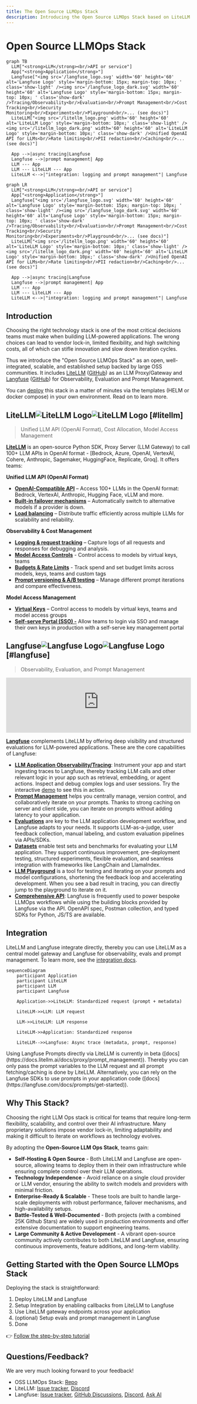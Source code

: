 ```yaml
---
title: The Open Source LLMOps Stack
description: Introducing the Open Source LLMOps Stack based on LiteLLM and Langfuse which is well-integrated and can be easily self-hosted.
---
```


# Open Source LLMOps Stack

<div className="mt-10" />

<div className="block sm:hidden max-w-96 mx-auto">

```mermaid
graph TB
  LLM["<strong>LLM</strong><br/>API or service"]
  App["<strong>Application</strong>"]
  Langfuse["<img src='/langfuse_logo.svg' width='60' height='60' alt='Langfuse Logo' style='margin-bottom: 15px; margin-top: 10px; ' class='show-light' /><img src='/langfuse_logo_dark.svg' width='60' height='60' alt='Langfuse Logo' style='margin-bottom: 15px; margin-top: 10px; ' class='show-dark' />Tracing/Observability<br/>Evaluation<br/>Prompt Management<br/>Cost Tracking<br/>Security Monitoring<br/>Experiments<br/>Playground<br/>... (see docs)"]
  LiteLLM["<img src='/litellm_logo.png' width='60' height='60' alt='LiteLLM Logo' style='margin-bottom: 10px;' class='show-light' /><img src='/litellm_logo_dark.png' width='60' height='60' alt='LiteLLM Logo' style='margin-bottom: 10px;' class='show-dark' />Unified OpenAI API for LLMs<br/>Rate limiting<br/>PII redaction<br/>Caching<br/>... (see docs)"]

  App -->|async tracing|Langfuse
  Langfuse -->|prompt management| App
  LLM --- App
  LLM --- LiteLLM --- App
  LiteLLM <-->|"integration: logging and prompt management"| Langfuse
```

</div>

<div className="hidden sm:block">

```mermaid
graph LR
  LLM["<strong>LLM</strong><br/>API or service"]
  App["<strong>Application</strong>"]
  Langfuse["<img src='/langfuse_logo.svg' width='60' height='60' alt='Langfuse Logo' style='margin-bottom: 15px; margin-top: 10px; ' class='show-light' /><img src='/langfuse_logo_dark.svg' width='60' height='60' alt='Langfuse Logo' style='margin-bottom: 15px; margin-top: 10px; ' class='show-dark' />Tracing/Observability<br/>Evaluation<br/>Prompt Management<br/>Cost Tracking<br/>Security Monitoring<br/>Experiments<br/>Playground<br/>... (see docs)"]
  LiteLLM["<img src='/litellm_logo.png' width='60' height='60' alt='LiteLLM Logo' style='margin-bottom: 10px;' class='show-light' /><img src='/litellm_logo_dark.png' width='60' height='60' alt='LiteLLM Logo' style='margin-bottom: 10px;' class='show-dark' />Unified OpenAI API for LLMs<br/>Rate limiting<br/>PII redaction<br/>Caching<br/>... (see docs)"]

  App -->|async tracing|Langfuse
  Langfuse -->|prompt management| App
  LLM --- App
  LLM --- LiteLLM --- App
  LiteLLM <-->|"integration: logging and prompt management"| Langfuse
```

</div>

## Introduction

Choosing the right technology stack is one of the most critical decisions teams must make when building LLM-powered applications. The wrong choices can lead to vendor lock-in, limited flexibility, and high switching costs, all of which can stifle innovation and slow down iteration cycles.

Thus we introduce the "Open Source LLMOps Stack" as an open, well-integrated, scalable, and established setup backed by large OSS communities. It includes [LiteLLM](https://docs.litellm.ai/docs) ([GitHub](https://github.com/BerriAI/litellm)) as an LLM Proxy/Gateway and [Langfuse](https://langfuse.com/docs) ([GitHub](https://github.com/langfuse/langfuse)) for Observability, Evaluation and Prompt Management.

You can [deploy](/docs) this stack in a matter of minutes via the templates (HELM or docker compose) in your own environment. Read on to learn more.

## <span className="sr-only">LiteLLM</span><img src='/litellm_logo.png' alt='LiteLLM Logo' className='inline-block h-14 dark:hidden' /><img src='/litellm_logo_dark.png' alt='LiteLLM Logo' className='h-14 hidden dark:inline-block' /> [#litellm]

> Unified LLM API (OpenAI Format), Cost Allocation, Model Access Management

[**LiteLLM**](https://docs.litellm.ai/docs) is an open-source Python SDK, Proxy Server (LLM Gateway) to call 100+ LLM APIs in OpenAI format - [Bedrock, Azure, OpenAI, VertexAI, Cohere, Anthropic, Sagemaker, HuggingFace, Replicate, Groq]. It offers teams:

**Unified LLM API (OpenAI Format)**


- [**OpenAI-Compatible API**](https://docs.litellm.ai/docs/providers) – Access 100+ LLMs in the OpenAI format: Bedrock, VertexAI, Anthropic, Hugging Face, vLLM and more.
- [**Built-in failover mechanisms**](https://docs.litellm.ai/docs/proxy/reliability) – Automatically switch to alternative models if a provider is down.
- [**Load balancing**](https://docs.litellm.ai/docs/proxy/load_balancing) – Distribute traffic efficiently across multiple LLMs for scalability and reliability.

**Observability & Cost Management**

- [**Logging & request tracking**](https://docs.litellm.ai/docs/proxy/logging) – Capture logs of all requests and responses for debugging and analysis.
- [**Model Access Controls**](https://docs.litellm.ai/docs/proxy/virtual_keys) \- Control access to models by virtual keys, teams
- [**Budgets & Rate Limits**](https://docs.litellm.ai/docs/proxy/users) \- Track spend and set budget limits across models, keys, teams and custom tags
- [**Prompt versioning & A/B testing**](https://docs.litellm.ai/docs/proxy/prompt_management) – Manage different prompt iterations and compare effectiveness.

**Model Access Management**

- [**Virtual Keys**](https://docs.litellm.ai/docs/proxy/virtual_keys) – Control access to models by virtual keys, teams and model access groups
- [**Self-serve Portal (SSO) \-**](https://docs.litellm.ai/docs/proxy/ui) Allow teams to login via SSO and manage their own keys in production with a self-serve key management portal


## <span className="sr-only">Langfuse</span><img src='/langfuse_logo.svg' alt='Langfuse Logo' className='inline-block h-10 dark:hidden' /><img src='/langfuse_logo_dark.svg' alt='Langfuse Logo' className='h-10 hidden dark:inline-block' /> [#langfuse]

> Observability, Evaluation, and Prompt Management

<iframe
  width="100%"
  className="aspect-[16/9] rounded border w-full mt-10"
  src="https://www.youtube-nocookie.com/embed/2E8iTvGo9Hs?si=bT3wbaxdv2DIBCBo"
  title="YouTube video player"
  frameBorder="0"
  allow="accelerometer; autoplay; clipboard-write; encrypted-media; gyroscope; picture-in-picture; web-share"
  referrerPolicy="strict-origin-when-cross-origin"
  allowFullScreen
></iframe>

[**Langfuse**](https://langfuse.com/docs) complements LiteLLM by offering deep visibility and structured evaluations for LLM-powered applications. These are the core capabilities of Langfuse:

- [**LLM Application Observability/Tracing**](https://langfuse.com/docs/tracing): Instrument your app and start ingesting traces to Langfuse, thereby tracking LLM calls and other relevant logic in your app such as retrieval, embedding, or agent actions. Inspect and debug complex logs and user sessions. Try the interactive [demo](https://langfuse.com/docs/demo) to see this in action.
- [**Prompt Management**](https://langfuse.com/docs/prompts/get-started) helps you centrally manage, version control, and collaboratively iterate on your prompts. Thanks to strong caching on server and client side, you can iterate on prompts without adding latency to your application.
- [**Evaluations**](https://langfuse.com/docs/scores/overview) are key to the LLM application development workflow, and Langfuse adapts to your needs. It supports LLM-as-a-judge, user feedback collection, manual labeling, and custom evaluation pipelines via APIs/SDKs.
- [**Datasets**](https://langfuse.com/docs/datasets/overview) enable test sets and benchmarks for evaluating your LLM application. They support continuous improvement, pre-deployment testing, structured experiments, flexible evaluation, and seamless integration with frameworks like LangChain and LlamaIndex.
- [**LLM Playground**](https://langfuse.com/docs/playground) is a tool for testing and iterating on your prompts and model configurations, shortening the feedback loop and accelerating development. When you see a bad result in tracing, you can directly jump to the playground to iterate on it.
- [**Comprehensive API**](https://langfuse.com/docs/api): Langfuse is frequently used to power bespoke LLMOps workflows while using the building blocks provided by Langfuse via the API. OpenAPI spec, Postman collection, and typed SDKs for Python, JS/TS are available.

## Integration

LiteLLM and Langfuse integrate directly, thereby you can use LiteLLM as a central model gateway and Langfuse for observability, evals and prompt management. To learn more, see the [integration docs](https://docs.litellm.ai/docs/proxy/logging#langfuse).

```mermaid
sequenceDiagram
    participant Application
    participant LiteLLM
    participant LLM
    participant Langfuse

    Application->>LiteLLM: Standardized request (prompt + metadata)

    LiteLLM->>LLM: LLM request

    LLM->>LiteLLM: LLM response

    LiteLLM->>Application: Standardized response

    LiteLLM-->>Langfuse: Async trace (metadata, prompt, response)
```

<Callout type="info">
  Using Langfuse Prompts directly via LiteLLM is currently in beta
  ([docs](https://docs.litellm.ai/docs/proxy/prompt_management)). Thereby you
  can only pass the prompt variables to the LLM request and all prompt
  fetching/caching is done by LiteLLM. Alternatively, you can rely on the
  Langfuse SDKs to use prompts in your application code
  ([docs](https://langfuse.com/docs/prompts/get-started)).
</Callout>

## Why This Stack?

Choosing the right LLM Ops stack is critical for teams that require long-term flexibility, scalability, and control over their AI infrastructure. Many proprietary solutions impose vendor lock-in, limiting adaptability and making it difficult to iterate on workflows as technology evolves.

By adopting the **Open-Source LLM Ops Stack**, teams gain:

- **Self-Hosting & Open Source** - Both LiteLLM and Langfuse are open-source, allowing teams to deploy them in their own infrastructure while ensuring complete control over their LLM operations.
- **Technology Independence** - Avoid reliance on a single cloud provider or LLM vendor, ensuring the ability to switch models and providers with minimal friction.
- **Enterprise-Ready & Scalable** - These tools are built to handle large-scale deployments with robust performance, failover mechanisms, and high-availability setups.
- **Battle-Tested & Well-Documented** - Both projects (with a combined 25K Github Stars) are widely used in production environments and offer extensive documentation to support engineering teams.
- **Large Community & Active Development** - A vibrant open-source community actively contributes to both LiteLLM and Langfuse, ensuring continuous improvements, feature additions, and long-term viability.

## Getting Started with the Open Source LLMOps Stack

Deploying the stack is straightforward:

1. Deploy LiteLLM and Langfuse
2. Setup Integration by enabling callbacks from LiteLLM to Langfuse
3. Use LiteLLM gateway endpoints across your application
4. (optional) Setup evals and prompt management in Langfuse
5. Done

👉 [Follow the step-by-step tutorial](/docs)

## Questions/Feedback?

We are very much looking forward to your feedback!

- OSS LLMOps Stack: [Repo](https://github.com/langfuse/oss-llmops-stack)
- LiteLLM: [Issue tracker](https://github.com/BerriAI/litellm/issues), [Discord](https://discord.com/invite/wuPM9dRgDw)
- Langfuse: [Issue tracker](https://github.com/langfuse/langfuse/issues), [GitHub Discussions](https://github.com/langfuse/langfuse/discussions), [Discord](https://langfuse.com/discord), [Ask AI](https://langfuse.com/docs/ask-ai)
